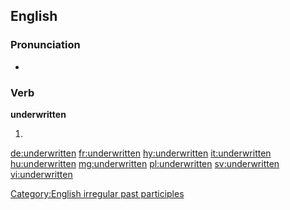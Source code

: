 ==English==

===Pronunciation===
* {{IPA|/ʌn.dɚˈɹɪt.en/|lang=en}}

===Verb===
'''underwritten'''

# {{past participle of|underwrite|lang=en}}

[[Category:English irregular past participles]]

[[de:underwritten]]
[[fr:underwritten]]
[[hy:underwritten]]
[[it:underwritten]]
[[hu:underwritten]]
[[mg:underwritten]]
[[pl:underwritten]]
[[sv:underwritten]]
[[vi:underwritten]]